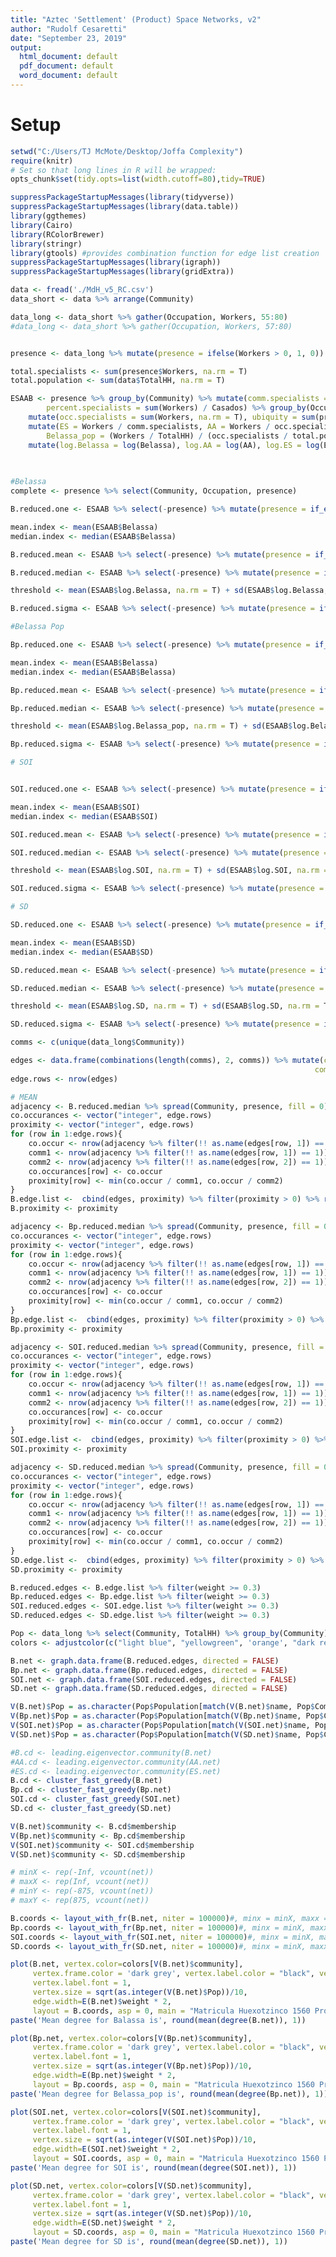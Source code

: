 ---
title: "Aztec 'Settlement' (Product) Space Networks, v2"
author: "Rudolf Cesaretti"
date: "September 23, 2019"
output:
  html_document: default
  pdf_document: default
  word_document: default
---


# Setup

```{r,echo=FALSE,message=FALSE,warning=FALSE}
setwd("C:/Users/TJ McMote/Desktop/Joffa Complexity")
require(knitr)
# Set so that long lines in R will be wrapped:
opts_chunk$set(tidy.opts=list(width.cutoff=80),tidy=TRUE)
```

```{r, message=FALSE,warning=FALSE }
suppressPackageStartupMessages(library(tidyverse))
suppressPackageStartupMessages(library(data.table))
library(ggthemes)
library(Cairo)
library(RColorBrewer)
library(stringr)
library(gtools) #provides combination function for edge list creation
suppressPackageStartupMessages(library(igraph))
suppressPackageStartupMessages(library(gridExtra))
```

```{r}
data <- fread('./MdH_v5_RC.csv')
data_short <- data %>% arrange(Community)

data_long <- data_short %>% gather(Occupation, Workers, 55:80) 
#data_long <- data_short %>% gather(Occupation, Workers, 57:80) 


presence <- data_long %>% mutate(presence = ifelse(Workers > 0, 1, 0))

total.specialists <- sum(presence$Workers, na.rm = T)
total.population <- sum(data$TotalHH, na.rm = T)

ESAAB <- presence %>% group_by(Community) %>% mutate(comm.specialists = sum(Workers), diversity = sum(presence), 
		percent.specialists = sum(Workers) / Casados) %>% group_by(Occupation) %>% 
    mutate(occ.specialists = sum(Workers, na.rm = T), ubiquity = sum(presence, na.rm = T)) %>% ungroup %>% 
    mutate(ES = Workers / comm.specialists, AA = Workers / occ.specialists, ES_pop = Workers / TotalHH, Belassa = (Workers / comm.specialists) / (occ.specialists / total.specialists), 
		Belassa_pop = (Workers / TotalHH) / (occ.specialists / total.population), SOI = (Workers / occ.specialists) / (TotalHH / total.population), AAD = (Workers / occ.specialists) / TotalHH, SD = Workers / TotalHH) %>%  filter(Belassa > 0) %>%  
	mutate(log.Belassa = log(Belassa), log.AA = log(AA), log.ES = log(ES), log.ES_pop = log(ES_pop), log.Belassa_pop = log(Belassa_pop), log.SOI = log(SOI), log.AAD = log(AAD), log.SD = log(SD))
 
 
```


```{r}
#Belassa
complete <- presence %>% select(Community, Occupation, presence)

B.reduced.one <- ESAAB %>% select(-presence) %>% mutate(presence = if_else(Belassa >= 1, 1, 0)) %>% select(Community, Occupation, presence)

mean.index <- mean(ESAAB$Belassa)
median.index <- median(ESAAB$Belassa)

B.reduced.mean <- ESAAB %>% select(-presence) %>% mutate(presence = if_else(Belassa >= mean.index, 1, 0)) %>% select(Community, Occupation, presence)

B.reduced.median <- ESAAB %>% select(-presence) %>% mutate(presence = if_else(Belassa >= median.index, 1, 0)) %>% select(Community, Occupation, presence)

threshold <- mean(ESAAB$log.Belassa, na.rm = T) + sd(ESAAB$log.Belassa, na.rm = T)

B.reduced.sigma <- ESAAB %>% select(-presence) %>% mutate(presence = if_else(log.Belassa >= threshold, 1, 0)) %>% select(Community, Occupation, presence)

#Belassa Pop

Bp.reduced.one <- ESAAB %>% select(-presence) %>% mutate(presence = if_else(Belassa_pop >= 1, 1, 0)) %>% select(Community, Occupation, presence)

mean.index <- mean(ESAAB$Belassa)
median.index <- median(ESAAB$Belassa)

Bp.reduced.mean <- ESAAB %>% select(-presence) %>% mutate(presence = if_else(Belassa_pop >= mean.index, 1, 0)) %>% select(Community, Occupation, presence)

Bp.reduced.median <- ESAAB %>% select(-presence) %>% mutate(presence = if_else(Belassa_pop >= median.index, 1, 0)) %>% select(Community, Occupation, presence)

threshold <- mean(ESAAB$log.Belassa_pop, na.rm = T) + sd(ESAAB$log.Belassa_pop, na.rm = T)

Bp.reduced.sigma <- ESAAB %>% select(-presence) %>% mutate(presence = if_else(log.Belassa_pop >= threshold, 1, 0)) %>% select(Community, Occupation, presence)

# SOI


SOI.reduced.one <- ESAAB %>% select(-presence) %>% mutate(presence = if_else(SOI >= 1, 1, 0)) %>% select(Community, Occupation, presence)

mean.index <- mean(ESAAB$SOI)
median.index <- median(ESAAB$SOI)

SOI.reduced.mean <- ESAAB %>% select(-presence) %>% mutate(presence = if_else(SOI >= mean.index, 1, 0)) %>% select(Community, Occupation, presence)

SOI.reduced.median <- ESAAB %>% select(-presence) %>% mutate(presence = if_else(SOI >= median.index, 1, 0)) %>% select(Community, Occupation, presence)

threshold <- mean(ESAAB$log.SOI, na.rm = T) + sd(ESAAB$log.SOI, na.rm = T)

SOI.reduced.sigma <- ESAAB %>% select(-presence) %>% mutate(presence = if_else(log.SOI >= threshold, 1, 0)) %>% select(Community, Occupation, presence)

# SD

SD.reduced.one <- ESAAB %>% select(-presence) %>% mutate(presence = if_else(SD >= 1, 1, 0)) %>% select(Community, Occupation, presence)

mean.index <- mean(ESAAB$SD)
median.index <- median(ESAAB$SD)

SD.reduced.mean <- ESAAB %>% select(-presence) %>% mutate(presence = if_else(SD >= mean.index, 1, 0)) %>% select(Community, Occupation, presence)

SD.reduced.median <- ESAAB %>% select(-presence) %>% mutate(presence = if_else(SD >= median.index, 1, 0)) %>% select(Community, Occupation, presence)

threshold <- mean(ESAAB$log.SD, na.rm = T) + sd(ESAAB$log.SD, na.rm = T)

SD.reduced.sigma <- ESAAB %>% select(-presence) %>% mutate(presence = if_else(log.SD >= threshold, 1, 0)) %>% select(Community, Occupation, presence)

```

```{r}
comms <- c(unique(data_long$Community))

edges <- data.frame(combinations(length(comms), 2, comms)) %>% mutate(comm1 = as.character(X1), 
                                                                    comm2 = as.character(X2)) %>% select(comm1, comm2)
edge.rows <- nrow(edges)
```


```{r}
# MEAN
adjacency <- B.reduced.median %>% spread(Community, presence, fill = 0)
co.occurances <- vector("integer", edge.rows)
proximity <- vector("integer", edge.rows)
for (row in 1:edge.rows){
    co.occur <- nrow(adjacency %>% filter(!! as.name(edges[row, 1]) == 1 & !! as.name(edges[row, 2]) == 1))
    comm1 <- nrow(adjacency %>% filter(!! as.name(edges[row, 1]) == 1))
    comm2 <- nrow(adjacency %>% filter(!! as.name(edges[row, 2]) == 1))
    co.occurances[row] <- co.occur
    proximity[row] <- min(co.occur / comm1, co.occur / comm2)
}
B.edge.list <-  cbind(edges, proximity) %>% filter(proximity > 0) %>% rename(weight = proximity)
B.proximity <- proximity

adjacency <- Bp.reduced.median %>% spread(Community, presence, fill = 0)
co.occurances <- vector("integer", edge.rows)
proximity <- vector("integer", edge.rows)
for (row in 1:edge.rows){
    co.occur <- nrow(adjacency %>% filter(!! as.name(edges[row, 1]) == 1 & !! as.name(edges[row, 2]) == 1))
    comm1 <- nrow(adjacency %>% filter(!! as.name(edges[row, 1]) == 1))
    comm2 <- nrow(adjacency %>% filter(!! as.name(edges[row, 2]) == 1))
    co.occurances[row] <- co.occur
    proximity[row] <- min(co.occur / comm1, co.occur / comm2)
}
Bp.edge.list <-  cbind(edges, proximity) %>% filter(proximity > 0) %>% rename(weight = proximity)
Bp.proximity <- proximity

adjacency <- SOI.reduced.median %>% spread(Community, presence, fill = 0)
co.occurances <- vector("integer", edge.rows)
proximity <- vector("integer", edge.rows)
for (row in 1:edge.rows){
    co.occur <- nrow(adjacency %>% filter(!! as.name(edges[row, 1]) == 1 & !! as.name(edges[row, 2]) == 1))
    comm1 <- nrow(adjacency %>% filter(!! as.name(edges[row, 1]) == 1))
    comm2 <- nrow(adjacency %>% filter(!! as.name(edges[row, 2]) == 1))
    co.occurances[row] <- co.occur
    proximity[row] <- min(co.occur / comm1, co.occur / comm2)
}
SOI.edge.list <-  cbind(edges, proximity) %>% filter(proximity > 0) %>% rename(weight = proximity)
SOI.proximity <- proximity

adjacency <- SD.reduced.median %>% spread(Community, presence, fill = 0)
co.occurances <- vector("integer", edge.rows)
proximity <- vector("integer", edge.rows)
for (row in 1:edge.rows){
    co.occur <- nrow(adjacency %>% filter(!! as.name(edges[row, 1]) == 1 & !! as.name(edges[row, 2]) == 1))
    comm1 <- nrow(adjacency %>% filter(!! as.name(edges[row, 1]) == 1))
    comm2 <- nrow(adjacency %>% filter(!! as.name(edges[row, 2]) == 1))
    co.occurances[row] <- co.occur
    proximity[row] <- min(co.occur / comm1, co.occur / comm2)
}
SD.edge.list <-  cbind(edges, proximity) %>% filter(proximity > 0) %>% rename(weight = proximity)
SD.proximity <- proximity
```


```{r}
B.reduced.edges <- B.edge.list %>% filter(weight >= 0.3)
Bp.reduced.edges <- Bp.edge.list %>% filter(weight >= 0.3)
SOI.reduced.edges <- SOI.edge.list %>% filter(weight >= 0.3)
SD.reduced.edges <- SD.edge.list %>% filter(weight >= 0.3)

Pop <- data_long %>% select(Community, TotalHH) %>% group_by(Community) %>% summarize(Population = sum(TotalHH))
colors <- adjustcolor(c("light blue", "yellowgreen", 'orange', "dark red", "gold"), alpha=.6)

B.net <- graph.data.frame(B.reduced.edges, directed = FALSE)
Bp.net <- graph.data.frame(Bp.reduced.edges, directed = FALSE)
SOI.net <- graph.data.frame(SOI.reduced.edges, directed = FALSE)
SD.net <- graph.data.frame(SD.reduced.edges, directed = FALSE)

V(B.net)$Pop = as.character(Pop$Population[match(V(B.net)$name, Pop$Community)])
V(Bp.net)$Pop = as.character(Pop$Population[match(V(Bp.net)$name, Pop$Community)])
V(SOI.net)$Pop = as.character(Pop$Population[match(V(SOI.net)$name, Pop$Community)])
V(SD.net)$Pop = as.character(Pop$Population[match(V(SD.net)$name, Pop$Community)])

#B.cd <- leading.eigenvector.community(B.net)
#AA.cd <- leading.eigenvector.community(AA.net)
#ES.cd <- leading.eigenvector.community(ES.net)
B.cd <- cluster_fast_greedy(B.net)
Bp.cd <- cluster_fast_greedy(Bp.net)
SOI.cd <- cluster_fast_greedy(SOI.net)
SD.cd <- cluster_fast_greedy(SD.net)

V(B.net)$community <- B.cd$membership
V(Bp.net)$community <- Bp.cd$membership
V(SOI.net)$community <- SOI.cd$membership
V(SD.net)$community <- SD.cd$membership

# minX <- rep(-Inf, vcount(net))
# maxX <- rep(Inf, vcount(net))
# minY <- rep(-875, vcount(net))
# maxY <- rep(875, vcount(net))

B.coords <- layout_with_fr(B.net, niter = 100000)#, minx = minX, maxx = maxX, miny = minY, maxy = maxY)
Bp.coords <- layout_with_fr(Bp.net, niter = 100000)#, minx = minX, maxx = maxX, miny = minY, maxy = maxY)
SOI.coords <- layout_with_fr(SOI.net, niter = 100000)#, minx = minX, maxx = maxX, miny = minY, maxy = maxY)
SD.coords <- layout_with_fr(SD.net, niter = 100000)#, minx = minX, maxx = maxX, miny = minY, maxy = maxY)
```

```{r}
plot(B.net, vertex.color=colors[V(B.net)$community], 
     vertex.frame.color = 'dark grey', vertex.label.color = "black", vertex.label.cex = .6, 
     vertex.label.font = 1, 
     vertex.size = sqrt(as.integer(V(B.net)$Pop))/10, 
     edge.width=E(B.net)$weight * 2,
     layout = B.coords, asp = 0, main = "Matricula Huexotzinco 1560 Product Space - Balassa RCA")
paste('Mean degree for Balassa is', round(mean(degree(B.net)), 1))

plot(Bp.net, vertex.color=colors[V(Bp.net)$community], 
     vertex.frame.color = 'dark grey', vertex.label.color = "black", vertex.label.cex = .6, 
     vertex.label.font = 1, 
     vertex.size = sqrt(as.integer(V(Bp.net)$Pop))/10, 
     edge.width=E(Bp.net)$weight * 2,
     layout = Bp.coords, asp = 0, main = "Matricula Huexotzinco 1560 Product Space - Belassa_pop")
paste('Mean degree for Belassa_pop is', round(mean(degree(Bp.net)), 1))

plot(SOI.net, vertex.color=colors[V(SOI.net)$community], 
     vertex.frame.color = 'dark grey', vertex.label.color = "black", vertex.label.cex = .6, 
     vertex.label.font = 1, 
     vertex.size = sqrt(as.integer(V(SOI.net)$Pop))/10, 
     edge.width=E(SOI.net)$weight * 2,
     layout = SOI.coords, asp = 0, main = "Matricula Huexotzinco 1560 Product Space - SOI")
paste('Mean degree for SOI is', round(mean(degree(SOI.net)), 1))

plot(SD.net, vertex.color=colors[V(SD.net)$community], 
     vertex.frame.color = 'dark grey', vertex.label.color = "black", vertex.label.cex = .6, 
     vertex.label.font = 1, 
     vertex.size = sqrt(as.integer(V(SD.net)$Pop))/10, 
     edge.width=E(SD.net)$weight * 2,
     layout = SD.coords, asp = 0, main = "Matricula Huexotzinco 1560 Product Space - SD")
paste('Mean degree for SD is', round(mean(degree(SD.net)), 1))

```











